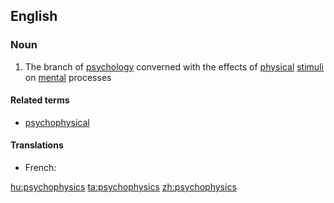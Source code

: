 ==English==

===Noun===
{{wikipedia}}
{{en-noun|-}}

#{{psychology}} The branch of [[psychology]] converned with the effects of [[physical]] [[stimulus|stimuli]] on [[mental]] processes

====Related terms====
*[[psychophysical]]

====Translations====
{{trans-top|a branch of psychology}}
* French: {{t+|fr|psychophysique|f}}
{{trans-mid}}
{{trans-bottom}}

[[hu:psychophysics]]
[[ta:psychophysics]]
[[zh:psychophysics]]